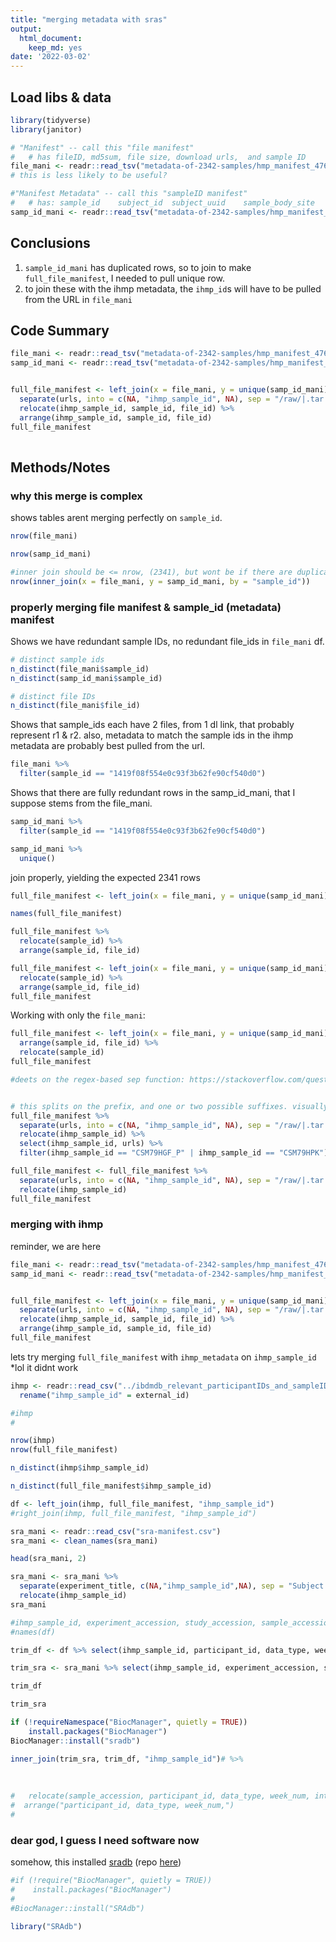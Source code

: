 ```yaml
---
title: "merging metadata with sras"
output: 
  html_document: 
    keep_md: yes
date: '2022-03-02'
---
```


## Load libs & data
```r
library(tidyverse)
library(janitor)
```
```r
# "Manifest" -- call this "file manifest"
#   # has fileID, md5sum, file size, download urls,  and sample ID
file_mani <- readr::read_tsv("metadata-of-2342-samples/hmp_manifest_47683f7597.tsv")
# this is less likely to be useful?

#"Manifest Metadata" -- call this "sampleID manifest"
#   # has: sample_id	subject_id	subject_uuid	sample_body_site	visit_number	subject_gender	subject_race	study_full_name	project_name
samp_id_mani <- readr::read_tsv("metadata-of-2342-samples/hmp_manifest_metadata_b7ce70666.tsv")
```
## Conclusions
1. `sample_id_mani` has duplicated rows, so to join to make `full_file_manifest`, I needed to pull unique row. 
2. to join these with the ihmp metadata, the `ihmp_id`s will have to be pulled from the URL in `file_mani`

## Code Summary
```r
file_mani <- readr::read_tsv("metadata-of-2342-samples/hmp_manifest_47683f7597.tsv")
samp_id_mani <- readr::read_tsv("metadata-of-2342-samples/hmp_manifest_metadata_b7ce70666.tsv")


full_file_manifest <- left_join(x = file_mani, y = unique(samp_id_mani))%>%
  separate(urls, into = c(NA, "ihmp_sample_id", NA), sep = "/raw/|.tar|.fastq.gz", remove = F) %>% 
  relocate(ihmp_sample_id, sample_id, file_id) %>% 
  arrange(ihmp_sample_id, sample_id, file_id)
full_file_manifest
  
```



## Methods/Notes

### why this merge is complex
shows tables arent merging perfectly on `sample_id`.

```r
nrow(file_mani)

nrow(samp_id_mani)
```

```r
#inner join should be <= nrow, (2341), but wont be if there are duplicate rows!?
nrow(inner_join(x = file_mani, y = samp_id_mani, by = "sample_id"))
```

### properly merging file manifest & sample_id (metadata) manifest

Shows we have redundant sample IDs, no redundant file_ids in `file_mani` df.
```r

# distinct sample ids
n_distinct(file_mani$sample_id)
n_distinct(samp_id_mani$sample_id)

# distinct file IDs
n_distinct(file_mani$file_id)
```

Shows that sample_ids each have 2 files, from 1 dl link, that probably represent r1 & r2. 
also, metadata to match the sample ids in the ihmp metadata are probably best pulled from the url. 
```r
file_mani %>% 
  filter(sample_id == "1419f08f554e0c93f3b62fe90cf540d0")
```

Shows that there are fully redundant rows in the samp_id_mani, that I suppose stems from the file_mani.
```r
samp_id_mani %>% 
  filter(sample_id == "1419f08f554e0c93f3b62fe90cf540d0")

samp_id_mani %>% 
  unique()
```

join properly, yielding the expected 2341 rows
```r
full_file_manifest <- left_join(x = file_mani, y = unique(samp_id_mani))

names(full_file_manifest)

full_file_manifest %>%
  relocate(sample_id) %>%
  arrange(sample_id, file_id)

full_file_manifest <- left_join(x = file_mani, y = unique(samp_id_mani)) %>%
  relocate(sample_id) %>%
  arrange(sample_id, file_id)
full_file_manifest

```


Working with only the `file_mani`:

```r
full_file_manifest <- left_join(x = file_mani, y = unique(samp_id_mani)) %>%
  arrange(sample_id, file_id) %>% 
  relocate(sample_id)
full_file_manifest
```

```r
#deets on the regex-based sep function: https://stackoverflow.com/questions/43130645/multiple-separate-arguments-in-tidyrs-separate-function


# this splits on the prefix, and one or two possible suffixes. visually inspected results, seems to work. see filtered evidence below
full_file_manifest %>%
  separate(urls, into = c(NA, "ihmp_sample_id", NA), sep = "/raw/|.tar|.fastq.gz", remove = F) %>% 
  relocate(ihmp_sample_id) %>% 
  select(ihmp_sample_id, urls) %>% 
  filter(ihmp_sample_id == "CSM79HGF_P" | ihmp_sample_id == "CSM79HPK") # notice urls extensions 

full_file_manifest <- full_file_manifest %>%
  separate(urls, into = c(NA, "ihmp_sample_id", NA), sep = "/raw/|.tar|.fastq.gz", remove = F) %>% 
  relocate(ihmp_sample_id)
full_file_manifest
```


### merging with ihmp

reminder, we are here
```r
file_mani <- readr::read_tsv("metadata-of-2342-samples/hmp_manifest_47683f7597.tsv")
samp_id_mani <- readr::read_tsv("metadata-of-2342-samples/hmp_manifest_metadata_b7ce70666.tsv")


full_file_manifest <- left_join(x = file_mani, y = unique(samp_id_mani))%>%
  separate(urls, into = c(NA, "ihmp_sample_id", NA), sep = "/raw/|.tar|.fastq.gz", remove = F) %>% 
  relocate(ihmp_sample_id, sample_id, file_id) %>% 
  arrange(ihmp_sample_id, sample_id, file_id)
full_file_manifest
```

lets try merging `full_file_manifest` with `ihmp_metadata` on `ihmp_sample_id`
*lol it didnt work
```r
ihmp <- readr::read_csv("../ibdmdb_relevant_participantIDs_and_sampleIDs/paired_mgx_vrx_ihmp_metadata.csv")%>% 
  rename("ihmp_sample_id" = external_id)

#ihmp
#
```

```r
nrow(ihmp)
nrow(full_file_manifest)
```
```r
n_distinct(ihmp$ihmp_sample_id)

n_distinct(full_file_manifest$ihmp_sample_id)

```


```r
df <- left_join(ihmp, full_file_manifest, "ihmp_sample_id")
#right_join(ihmp, full_file_manifest, "ihmp_sample_id")
```

```r
sra_mani <- readr::read_csv("sra-manifest.csv") 
sra_mani <- clean_names(sra_mani)

head(sra_mani, 2)

sra_mani <- sra_mani %>% 
  separate(experiment_title, c(NA,"ihmp_sample_id",NA), sep = "Subject |_MG", remove = F) %>% 
  relocate(ihmp_sample_id)
sra_mani


```

```r

#ihmp_sample_id, experiment_accession, study_accession, sample_accession, library_name
#names(df)

trim_df <- df %>% select(ihmp_sample_id, participant_id, data_type, week_num, interval_days, project) %>% arrange(participant_id, data_type, week_num)

trim_sra <- sra_mani %>% select(ihmp_sample_id, experiment_accession, study_accession, sample_accession, library_name) %>% arrange(ihmp_sample_id)

trim_df

trim_sra

if (!requireNamespace("BiocManager", quietly = TRUE))
    install.packages("BiocManager")
BiocManager::install("sradb")

```


```r
inner_join(trim_sra, trim_df, "ihmp_sample_id")# %>% 
 
  
  
#   relocate(sample_accession, participant_id, data_type, week_num, interval_days, #ihmp_sample_id, project, experiment_accession, study_accession, library_name) %>% 
#  arrange("participant_id, data_type, week_num,")
#
```



### dear god, I guess I need software now


somehow, this installed  [sradb](https://www.bioconductor.org/packages/release/bioc/html/SRAdb.html) (repo [here](https://github.com/ncbi/sra-tools)) 
```r
#if (!require("BiocManager", quietly = TRUE))
#    install.packages("BiocManager")
#
#BiocManager::install("SRAdb")

library("SRAdb")
```






